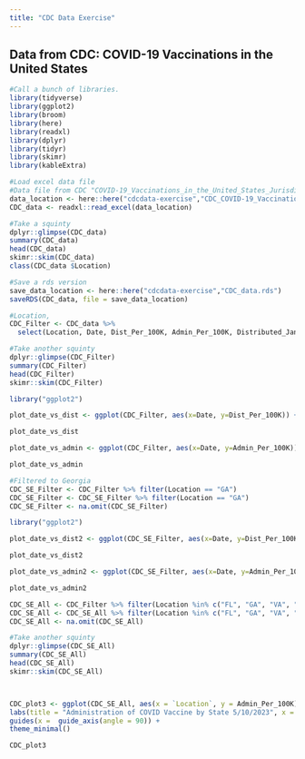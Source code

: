 ---
title: "CDC Data Exercise"
---

## Data from CDC: COVID-19 Vaccinations in the United States

```{r}
#Call a bunch of libraries.
library(tidyverse)
library(ggplot2) 
library(broom) 
library(here) 
library(readxl) 
library(dplyr) 
library(tidyr) 
library(skimr)
library(kableExtra)

#Load excel data file
#Data file from CDC "COVID-19_Vaccinations_in_the_United_States_Jurisdiction_20240208"
data_location <- here::here("cdcdata-exercise","CDC_COVID-19_Vaccinations.xlsx")
CDC_data <- readxl::read_excel(data_location)

#Take a squinty
dplyr::glimpse(CDC_data)
summary(CDC_data)
head(CDC_data)
skimr::skim(CDC_data)
class(CDC_data $Location)

#Save a rds version
save_data_location <- here::here("cdcdata-exercise","CDC_data.rds")
saveRDS(CDC_data, file = save_data_location)

#Location, 
CDC_Filter <- CDC_data %>% 
  select(Location, Date, Dist_Per_100K, Admin_Per_100K, Distributed_Janssen, Distributed_Moderna, Distributed_Pfizer)

#Take another squinty
dplyr::glimpse(CDC_Filter)
summary(CDC_Filter)
head(CDC_Filter)
skimr::skim(CDC_Filter)

library("ggplot2")

plot_date_vs_dist <- ggplot(CDC_Filter, aes(x=Date, y=Dist_Per_100K)) + geom_point() + theme_classic() + labs(title = "Doses Distributed vs. Time", x="Time (Date)", y="Doses Distibuted Per 100K")

plot_date_vs_dist

plot_date_vs_admin <- ggplot(CDC_Filter, aes(x=Date, y=Admin_Per_100K)) + geom_point() + theme_classic() + labs(title = "Doses Administered vs. Time", x="Time (Date)", y="Doses Administrated Per 100K")

plot_date_vs_admin

```

```{r}
#Filtered to Georgia
CDC_SE_Filter <- CDC_Filter %>% filter(Location == "GA")
CDC_SE_Filter <- CDC_SE_Filter %>% filter(Location == "GA")
CDC_SE_Filter <- na.omit(CDC_SE_Filter)

library("ggplot2")

plot_date_vs_dist2 <- ggplot(CDC_SE_Filter, aes(x=Date, y=Dist_Per_100K)) + geom_point() + theme_classic() + labs(title = "Doses Distributed vs. Time", x="Time (Date)", y="Doses Distibuted Per 100K")

plot_date_vs_dist2

plot_date_vs_admin2 <- ggplot(CDC_SE_Filter, aes(x=Date, y=Admin_Per_100K)) + geom_point() + theme_classic() + labs(title = "Doses Administered vs. Time", x="Time (Date)", y="Doses Administrated Per 100K")

plot_date_vs_admin2

```

```{r}


CDC_SE_All <- CDC_Filter %>% filter(Location %in% c("FL", "GA", "VA", "TN", "NC", "SC", "AL", "KY", "MS"))
CDC_SE_All <- CDC_SE_All %>% filter(Location %in% c("FL", "GA", "VA", "TN", "NC", "SC", "AL", "KY", "MS"))
CDC_SE_All <- na.omit(CDC_SE_All)

#Take another squinty
dplyr::glimpse(CDC_SE_All)
summary(CDC_SE_All)
head(CDC_SE_All)
skimr::skim(CDC_SE_All)



CDC_plot3 <- ggplot(CDC_SE_All, aes(x = `Location`, y = Admin_Per_100K)) + geom_bar(stat = "identity", position = "dodge", color = "blue") +
labs(title = "Administration of COVID Vaccine by State 5/10/2023", x = "State", y = "Admin Per 100K Pop") +  
guides(x =  guide_axis(angle = 90)) +
theme_minimal() 

CDC_plot3

```
